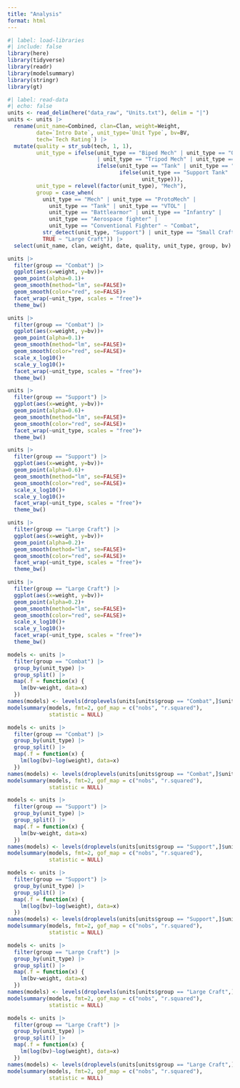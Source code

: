 ```yaml
---
title: "Analysis"
format: html
---
```


```r
#| label: load-libraries
#| include: false
library(here)
library(tidyverse)
library(readr)
library(modelsummary)
library(stringr)
library(gt)
```

```r
#| label: read-data
#| echo: false
units <- read_delim(here("data_raw", "Units.txt"), delim = "|") 
units <- units |> 
  rename(unit_name=Combined, clan=Clan, weight=Weight, 
         date=`Intro Date`, unit_type=`Unit Type`, bv=BV,
         tech=`Tech Rating`) |>
  mutate(quality = str_sub(tech, 1, 1),
         unit_type = ifelse(unit_type == "Biped Mech" | unit_type == "Quad Mech" 
                            | unit_type == "Tripod Mech" | unit_type == "Landair Mech", "Mech", 
                            ifelse(unit_type == "Tank" | unit_type == "Superheavy Tank", "Tank",
                                   ifelse(unit_type == "Support Tank" | unit_type == "Large Support Tank", "Support Tank",
                                          unit_type))),
         unit_type = relevel(factor(unit_type), "Mech"),
         group = case_when(
           unit_type == "Mech" | unit_type == "ProtoMech" | 
             unit_type == "Tank" | unit_type == "VTOL" |
             unit_type == "Battlearmor" | unit_type == "Infantry" | 
             unit_type == "Aerospace fighter" | 
             unit_type == "Conventional Fighter" ~ "Combat",
           str_detect(unit_type, "Support") | unit_type == "Small Craft" ~ "Support",
           TRUE ~ "Large Craft")) |>
  select(unit_name, clan, weight, date, quality, unit_type, group, bv)
```

```r
units |>
  filter(group == "Combat") |>
  ggplot(aes(x=weight, y=bv))+
  geom_point(alpha=0.1)+
  geom_smooth(method="lm", se=FALSE)+
  geom_smooth(color="red", se=FALSE)+
  facet_wrap(~unit_type, scales = "free")+
  theme_bw()
```

```r
units |>
  filter(group == "Combat") |>
  ggplot(aes(x=weight, y=bv))+
  geom_point(alpha=0.1)+
  geom_smooth(method="lm", se=FALSE)+
  geom_smooth(color="red", se=FALSE)+
  scale_x_log10()+
  scale_y_log10()+
  facet_wrap(~unit_type, scales = "free")+
  theme_bw()
```

```r
units |>
  filter(group == "Support") |>
  ggplot(aes(x=weight, y=bv))+
  geom_point(alpha=0.6)+
  geom_smooth(method="lm", se=FALSE)+
  geom_smooth(color="red", se=FALSE)+
  facet_wrap(~unit_type, scales = "free")+
  theme_bw()
```

```r
units |>
  filter(group == "Support") |>
  ggplot(aes(x=weight, y=bv))+
  geom_point(alpha=0.6)+
  geom_smooth(method="lm", se=FALSE)+
  geom_smooth(color="red", se=FALSE)+
  scale_x_log10()+
  scale_y_log10()+
  facet_wrap(~unit_type, scales = "free")+
  theme_bw()
```

```r
units |>
  filter(group == "Large Craft") |>
  ggplot(aes(x=weight, y=bv))+
  geom_point(alpha=0.2)+
  geom_smooth(method="lm", se=FALSE)+
  geom_smooth(color="red", se=FALSE)+
  facet_wrap(~unit_type, scales = "free")+
  theme_bw()
```

```r
units |>
  filter(group == "Large Craft") |>
  ggplot(aes(x=weight, y=bv))+
  geom_point(alpha=0.2)+
  geom_smooth(method="lm", se=FALSE)+
  geom_smooth(color="red", se=FALSE)+
  scale_x_log10()+
  scale_y_log10()+
  facet_wrap(~unit_type, scales = "free")+
  theme_bw()
```

```r
models <- units |>
  filter(group == "Combat") |>
  group_by(unit_type) |>
  group_split() |>
  map(.f = function(x) {
    lm(bv~weight, data=x)
  })
names(models) <- levels(droplevels(units[units$group == "Combat",]$unit_type))
modelsummary(models, fmt=2, gof_map = c("nobs", "r.squared"),
             statistic = NULL)
```

```r
models <- units |>
  filter(group == "Combat") |>
  group_by(unit_type) |>
  group_split() |>
  map(.f = function(x) {
    lm(log(bv)~log(weight), data=x)
  })
names(models) <- levels(droplevels(units[units$group == "Combat",]$unit_type))
modelsummary(models, fmt=2, gof_map = c("nobs", "r.squared"),
             statistic = NULL)
```


```r
models <- units |>
  filter(group == "Support") |>
  group_by(unit_type) |>
  group_split() |>
  map(.f = function(x) {
    lm(bv~weight, data=x)
  })
names(models) <- levels(droplevels(units[units$group == "Support",]$unit_type))
modelsummary(models, fmt=2, gof_map = c("nobs", "r.squared"),
             statistic = NULL)
```

```r
models <- units |>
  filter(group == "Support") |>
  group_by(unit_type) |>
  group_split() |>
  map(.f = function(x) {
    lm(log(bv)~log(weight), data=x)
  })
names(models) <- levels(droplevels(units[units$group == "Support",]$unit_type))
modelsummary(models, fmt=2, gof_map = c("nobs", "r.squared"),
             statistic = NULL)
```

```r
models <- units |>
  filter(group == "Large Craft") |>
  group_by(unit_type) |>
  group_split() |>
  map(.f = function(x) {
    lm(bv~weight, data=x)
  })
names(models) <- levels(droplevels(units[units$group == "Large Craft",]$unit_type))
modelsummary(models, fmt=2, gof_map = c("nobs", "r.squared"),
             statistic = NULL)
```

```r
models <- units |>
  filter(group == "Large Craft") |>
  group_by(unit_type) |>
  group_split() |>
  map(.f = function(x) {
    lm(log(bv)~log(weight), data=x)
  })
names(models) <- levels(droplevels(units[units$group == "Large Craft",]$unit_type))
modelsummary(models, fmt=2, gof_map = c("nobs", "r.squared"),
             statistic = NULL)
```

